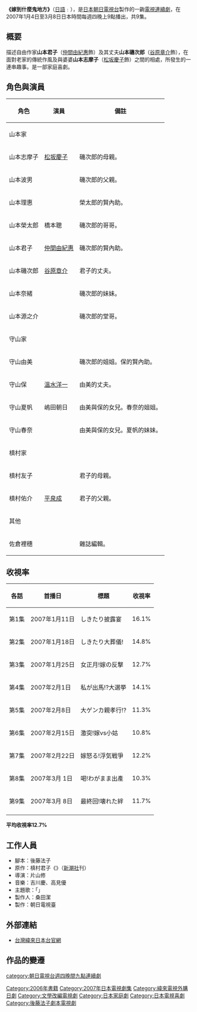 {{noteTA
|T=zh-hans:嫁個好人家;zh-hk:嫁個好人家;zh-tw:嫁到什麼鬼地方;
|1=zh-hans:嫁個好人家;zh-hk:嫁個好人家;zh-tw:嫁到什麼鬼地方;
}}
{{電視節目資訊框 
| 名稱       = 嫁到什麼鬼地方
| 原名       = {{lang|ja|エラいところに嫁いでしまった！}}
| 圖片       = 
| 圖說       = 
| 類型       = 電視劇
| 原創       = [[槙村君子|槙村君子]]
| 發展       = 
| 導演       = 
| 主持       = 
| 演出       = [[仲間由紀惠|仲間由紀惠]]、[[谷原章介|谷原章介]]
| 配音       = 
| 旁白       = 
| 主題曲     = 
| 片頭曲     = 
| 片尾曲     = 
| 作曲       = 
| 國家       = {{JPN}}
| 地區       = 
| 語言       = [[日語|日語]]
| 季數       = 
| 系列數     = 
| 輯數       = 
| 集數       = 9集
| 每集列表   = 
| 執行製片   = 
| 製片人     = 
| 監製       = 
| 副製片人   = 
| 共同製片人 = 
| 編審       = 
| 剪輯       = 
| 外景       = {{JPN}} 
| 機位       = 
| 每集長     = 分鐘
| 頻道       = 
| 電視網     = 
| 電視台     = [[朝日電視台|朝日電視台]]
| 視訊制式   = 
| 音訊制式   = 
| 首播國家   = {{JPN}}
| 首播地區   = 
| 開始       = 2007年1月11日
| 結束       = 2007年3月8日
| 電視台1    = [[緯來日本台|緯來日本台]]
| 首播國家1   = {{TWN}}
| 開始1       = 
| 結束1       =  
| 台灣名稱     = 嫁到什麼鬼地方
| 官方網站     = 
| imdb_id    = 
| tv_com_id  = 
}}
{{japanese|japanese=エラいところに嫁いでしまった!|kana=エラいところにとついでしまった!|romaji=Erai Tokoro ni Totsuide Shimatta!}}
{{Infobox Book 
| name         = 嫁到不得了的地方！
| title_orig   = {{lang|ja|エラいところに嫁いでしまった!}}
| translator   = 趙婉珍
| image        = 
| author       = [[槙村君子|槙村君子]]
| country      = {{JPN}}
| language     = [[日語|日語]]
| genre        = 小說
| publisher    = {{JPN}}：[[新潮社|新潮社]]<br/>{{TWN}}：[[高寶書版|高寶書版]]
| release_date = 2006年5月19日<br/>2007年5月30日
| pages        = 240<br/>224
| isbn         = 9784103026518<br/>9789861850672
}}

'''《嫁到什麼鬼地方》'''（[[日語|日語]]﹕'''{{lang|ja|エラいところに嫁いでしまった！}}'''），是[[日本|日本]][[朝日電視台|朝日電視台]]製作的一齣[[日本電視劇|電視連續劇]]，在2007年1月4日至3月8日日本時間每週四晚上9點播出，共9集。

== 概要 ==
描述自由作家'''山本君子'''（[[仲間由紀惠|仲間由紀惠]]飾）及其丈夫'''山本磯次郎'''（[[谷原章介|谷原章介]]飾），在面對老家的傳統作風及與婆婆'''山本志摩子'''（[[松坂慶子|松坂慶子]]飾）之間的相處，所發生的一連串趣事。是一部家庭喜劇。

== 角色與演員 ==
{|class="wikitable" style="text-align:center"
!角色
!演員
!備註
|-
|colspan=3 |山本家
|-
|山本志摩子||[[松坂慶子|松坂慶子]]||磯次郎的母親。
|-
|山本波男||{{link-ja|本田博太郎|本田博太郎}}||磯次郎的父親。
|-
|山本理惠||{{link-ja|真野裕子|眞野裕子}}||榮太郎的賢內助。
|-
|山本榮太郎||橋本聰||磯次郎的哥哥。
|-
|山本君子||[[仲間由紀惠|仲間由紀惠]]||磯次郎的賢內助。
|-
|山本磯次郎||[[谷原章介|谷原章介]]||君子的丈夫。
|-
|山本奈緒||{{link-ja|渡邊夏菜|夏菜}}||磯次郎的妹妹。
|-
|山本源之介||{{link-ja|近藤芳正|近藤芳正}}||磯次郎的堂哥。
|-
|colspan=3|守山家
|-
|守山由美||{{link-ja|濱田麻里|浜田麻里}}||磯次郎的姐姐。保的賢內助。
|-
|守山保||[[溫水洋一|溫水洋一]]||由美的丈夫。
|-
|守山夏帆||嶋田朝日||由美與保的女兒。春奈的姐姐。
|-
|守山春奈||{{link-ja|峰晴香|峯晴香}}||由美與保的女兒。夏帆的妹妹。
|-
|colspan=4 |槙村家
|-
|槙村友子||{{link-ja|星野知子|星野知子}}||君子的母親。
|-
|槙村佑介||[[平泉成|平泉成]]||君子的父親。
|-
|colspan=3|其他
|-
|佐倉裡穗||{{link-ja|貓背椿|猫背椿}}||雜誌編輯。
|}

== 收視率 ==
{| class=wikitable border="1"
|-align=center
!各話
!首播日
!標題
!收視率
|-align=center
|第1集
|2007年1月11日
|しきたり披露宴
|align=right|16.1%
|-align=center
|第2集
|2007年1月18日
|しきたり大葬儀!
|align=right|14.8%
|-align=center
|第3集
|2007年1月25日
|女正月!嫁の反撃
|align=right|12.7%
|-align=center
|第4集
|2007年2月1日
|私が出馬!?大選挙
|align=right|14.1%
|-align=center
|第5集
|2007年2月8日
|大ゲンカ親孝行!?
|align=right|11.3%
|-align=center
|第6集
|2007年2月15日
|激突!嫁vs小姑
|align=right|10.8%
|-align=center
|第7集
|2007年2月22日
|嫁怒る!浮気戦爭
|align=right|12.2%
|-align=center
|第8集
|2007年3月 1日
|喝!わがまま出產
|align=right|10.3%
|-align=center
|第9集
|2007年3月 8日
|最終回!壊れた絆
|align=right|11.7%
|-align=center
|}
'''平均收視率12.7%'''

== 工作人員 ==
*腳本：後藤法子
*原作：槙村君子《{{nihongo|嫁到不得了的地方|エラいところに嫁いでしまった！}}》（[[新潮社|新潮社]]刊）
*導演：片山修
*音樂：吉川慶、高見優
*主題歌：{{lang|ja|やなわらばー}}「{{lang|ja|拝啟○○さん}}」
*製作人：桑田潔
*製作：朝日電視臺

== 外部連結 ==
*[http://japan.videoland.com.tw/channel/erai_t/ 台灣緯來日本台官網] {{Wayback|url=http://japan.videoland.com.tw/channel/erai_t/ |date=20200111225651 }}

==作品的變遷==

{{電視節目的變遷|
電視台={{flagicon|Japan}} 日本 [[朝日電視台|朝日電視台]]|
播放檔次=星期四21:00|
節目名稱=嫁到什麼鬼地方<br>（2007年1月11日 - 2007年3月8日）|
上一節目={{link-ja|愛上無賴男|だめんず・うぉ〜か〜}}<br>（2006年10月12日 - 2006年12月7日）|
下一節目=[[情定大飯店_(日本電視劇)|情定大飯店]]<br>（2007年4月19日 - 2007年6月14日）|
}}


{{朝日電視台週四晚間九點連續劇}}
{{DEFAULTSORT:Erai Tokoro ni Totsuide Shimatta!}}
[[Category:2006年書籍|Category:2006年書籍]]
[[category:朝日電視台週四晚間九點連續劇|category:朝日電視台週四晚間九點連續劇]]
[[Category:2007年日本電視劇集|Category:2007年日本電視劇集]]
[[Category:緯來電視外購日劇|Category:緯來電視外購日劇]]
[[Category:文學改編電視劇|Category:文學改編電視劇]]
[[Category:日本家庭劇|Category:日本家庭劇]]
[[Category:日本電視喜劇|Category:日本電視喜劇]]
[[Category:後藤法子劇本電視劇|Category:後藤法子劇本電視劇]]